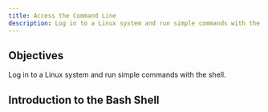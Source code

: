 ```yaml
---
title: Access the Command Line
description: Log in to a Linux system and run simple commands with the shell.
---
```


## Objectives

Log in to a Linux system and run simple commands with the shell.

## Introduction to the Bash Shell
